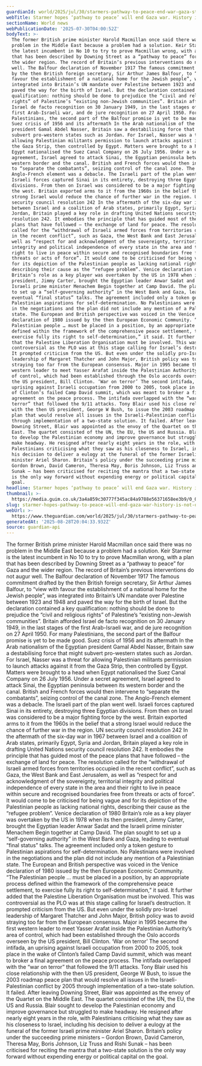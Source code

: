 ```yaml
---
guardianId: world/2025/jul/30/starmers-pathway-to-peace-end-war-gaza-struggle
webTitle: Starmer hopes ‘pathway to peace’ will end Gaza war. History is not on his side
sectionName: World news
webPublicationDate: '2025-07-30T04:00:52Z'
bodyText: >-
  The former British prime minister Harold Macmillan once said there was no
  problem in the Middle East because a problem had a solution. Keir Starmer is
  the latest incumbent in No 10 to try to prove Macmillan wrong, with a plan
  that has been described by Downing Street as a “pathway to peace” for Gaza and
  the wider region. The record of Britain’s previous interventions do not augur
  well. The Balfour declaration of November 1917 The famous commitment drafted
  by the then British foreign secretary, Sir Arthur James Balfour, to “view with
  favour the establishment of a national home for the Jewish people”, was
  integrated into Britain’s UN mandate over Palestine between 1923 and 1948 and
  paved the way for the birth of Israel. But the declaration contained a key
  qualification: nothing should be done to prejudice the “civil and religious
  rights” of Palestine’s “existing non-Jewish communities”. Britain afforded
  Israel de facto recognition on 30 January 1949, in the last stages of the
  first Arab-Israeli war, and de jure recognition on 27 April 1950. For many
  Palestinians, the second part of the Balfour promise is yet to be made good.
  Suez crisis of 1956 and its aftermath In the Arab nationalism of the Egyptian
  president Gamal Abdel Nasser, Britain saw a destabilising force that might
  subvert pro-western states such as Jordan. For Israel, Nasser was a threat for
  allowing Palestinian militants permission to launch attacks against it from
  the Gaza Strip, then controlled by Egypt. Matters were brought to a head when
  Egypt nationalised the Suez Canal Company on 26 July 1956. Under a secret
  agreement, Israel agreed to attack Sinai, the Egyptian peninsula between its
  western border and the canal. British and French forces would then intervene
  to “separate the combatants”, seizing control of the canal zone. The
  Anglo-French element was a debacle. The Israeli part of the plan went well.
  Israeli forces captured Sinai in its entirety, destroying three Egyptian
  divisions. From then on Israel was considered to be a major fighting force by
  the west. Britain exported arms to it from the 1960s in the belief that a
  strong Israel would reduce the chance of further war in the region. UN
  security council resolution 242 In the aftermath of the six-day war in 1967
  between Israel and a coalition of Arab states, primarily Egypt, Syria and
  Jordan, Britain played a key role in drafting United Nations security council
  resolution 242. It embodies the principle that has guided most of the peace
  plans that have followed – the exchange of land for peace. The resolution
  called for the “withdrawal of Israeli armed forces from territories occupied
  in the recent conflict”, such as Gaza, the West Bank and East Jerusalem, as
  well as “respect for and acknowledgment of the sovereignty, territorial
  integrity and political independence of every state in the area and their
  right to live in peace within secure and recognised boundaries free from
  threats or acts of force”. It would come to be criticised for being vague and
  for its depiction of the Palestinian people as lacking national rights,
  describing their cause as the “refugee problem”. Venice declaration of 1980
  Britain’s role as a key player was overtaken by the US in 1978 when its then
  president, Jimmy Carter, brought the Egyptian leader Anwar Sadat and the
  Israeli prime minister Menachem Begin together at Camp David. The plan sought
  to set up a “self-governing authority” in the West Bank and Gaza, leading to
  eventual “final status” talks. The agreement included only a token gesture to
  Palestinian aspirations for self-determination. No Palestinians were involved
  in the negotiations and the plan did not include any mention of a Palestinian
  state. The European and British perspective was voiced in the Venice
  declaration of 1980 issued by the then European Economic Community. “The
  Palestinian people … must be placed in a position, by an appropriate process
  defined within the framework of the comprehensive peace settlement, to
  exercise fully its right to self-determination,” it said. It further added
  that the Palestine Liberation Organisation must be involved. This was
  controversial as the PLO was at this stage calling for Israel’s destruction.
  It prompted criticism from the US. But even under the solidly pro-Israel
  leadership of Margaret Thatcher and John Major, British policy was to avoid
  straying too far from the European consensus. Major in 1995 became the first
  western leader to meet Yasser Arafat inside the Palestinian Authority’s area
  of control, which had been established through the Oslo accords overseen by
  the US president, Bill Clinton. ‘War on terror’ The second intifada, an
  uprising against Israeli occupation from 2000 to 2005, took place in the wake
  of Clinton’s failed Camp David summit, which was meant to broker a final
  agreement on the peace process. The intifada overlapped with the “war on
  terror” that followed the 9/11 attacks. Tony Blair used his close relationship
  with the then US president, George W Bush, to issue the 2003 roadmap peace
  plan that would resolve all issues in the Israeli-Palestinian conflict by 2005
  through implementation of a two-state solution. It failed. After leaving
  Downing Street, Blair was appointed as the envoy of the Quartet on the Middle
  East. The quartet consisted of the UN, the EU, the US and Russia. Blair sought
  to develop the Palestinian economy and improve governance but struggled to
  make headway. He resigned after nearly eight years in the role, with
  Palestinians criticising what they saw as his closeness to Israel, including
  his decision to deliver a eulogy at the funeral of the former Israeli prime
  minister Ariel Sharon. Britain’s policy under the succeeding prime ministers –
  Gordon Brown, David Cameron, Theresa May, Boris Johnson, Liz Truss and Rishi
  Sunak – has been criticised for reciting the mantra that a two-state solution
  is the only way forward without expending energy or political capital on the
  goal.
headline: Starmer hopes ‘pathway to peace’ will end Gaza war. History is not on his side
thumbnail: >-
  https://media.guim.co.uk/3a4a859c30777f345ac84a9788e56371658ee3b9/0_0_5600_4480/500.jpg
slug: starmer-hopes-pathway-to-peace-will-end-gaza-war-history-is-not-on-his-side
webUrl: >-
  https://www.theguardian.com/world/2025/jul/30/starmers-pathway-to-peace-end-war-gaza-struggle
generatedAt: '2025-08-28T20:04:33.932Z'
source: guardian-api
---
```

The former British prime minister Harold Macmillan once said there was no problem in the Middle East because a problem had a solution. Keir Starmer is the latest incumbent in No 10 to try to prove Macmillan wrong, with a plan that has been described by Downing Street as a “pathway to peace” for Gaza and the wider region. The record of Britain’s previous interventions do not augur well. The Balfour declaration of November 1917 The famous commitment drafted by the then British foreign secretary, Sir Arthur James Balfour, to “view with favour the establishment of a national home for the Jewish people”, was integrated into Britain’s UN mandate over Palestine between 1923 and 1948 and paved the way for the birth of Israel. But the declaration contained a key qualification: nothing should be done to prejudice the “civil and religious rights” of Palestine’s “existing non-Jewish communities”. Britain afforded Israel de facto recognition on 30 January 1949, in the last stages of the first Arab-Israeli war, and de jure recognition on 27 April 1950. For many Palestinians, the second part of the Balfour promise is yet to be made good. Suez crisis of 1956 and its aftermath In the Arab nationalism of the Egyptian president Gamal Abdel Nasser, Britain saw a destabilising force that might subvert pro-western states such as Jordan. For Israel, Nasser was a threat for allowing Palestinian militants permission to launch attacks against it from the Gaza Strip, then controlled by Egypt. Matters were brought to a head when Egypt nationalised the Suez Canal Company on 26 July 1956. Under a secret agreement, Israel agreed to attack Sinai, the Egyptian peninsula between its western border and the canal. British and French forces would then intervene to “separate the combatants”, seizing control of the canal zone. The Anglo-French element was a debacle. The Israeli part of the plan went well. Israeli forces captured Sinai in its entirety, destroying three Egyptian divisions. From then on Israel was considered to be a major fighting force by the west. Britain exported arms to it from the 1960s in the belief that a strong Israel would reduce the chance of further war in the region. UN security council resolution 242 In the aftermath of the six-day war in 1967 between Israel and a coalition of Arab states, primarily Egypt, Syria and Jordan, Britain played a key role in drafting United Nations security council resolution 242. It embodies the principle that has guided most of the peace plans that have followed – the exchange of land for peace. The resolution called for the “withdrawal of Israeli armed forces from territories occupied in the recent conflict”, such as Gaza, the West Bank and East Jerusalem, as well as “respect for and acknowledgment of the sovereignty, territorial integrity and political independence of every state in the area and their right to live in peace within secure and recognised boundaries free from threats or acts of force”. It would come to be criticised for being vague and for its depiction of the Palestinian people as lacking national rights, describing their cause as the “refugee problem”. Venice declaration of 1980 Britain’s role as a key player was overtaken by the US in 1978 when its then president, Jimmy Carter, brought the Egyptian leader Anwar Sadat and the Israeli prime minister Menachem Begin together at Camp David. The plan sought to set up a “self-governing authority” in the West Bank and Gaza, leading to eventual “final status” talks. The agreement included only a token gesture to Palestinian aspirations for self-determination. No Palestinians were involved in the negotiations and the plan did not include any mention of a Palestinian state. The European and British perspective was voiced in the Venice declaration of 1980 issued by the then European Economic Community. “The Palestinian people … must be placed in a position, by an appropriate process defined within the framework of the comprehensive peace settlement, to exercise fully its right to self-determination,” it said. It further added that the Palestine Liberation Organisation must be involved. This was controversial as the PLO was at this stage calling for Israel’s destruction. It prompted criticism from the US. But even under the solidly pro-Israel leadership of Margaret Thatcher and John Major, British policy was to avoid straying too far from the European consensus. Major in 1995 became the first western leader to meet Yasser Arafat inside the Palestinian Authority’s area of control, which had been established through the Oslo accords overseen by the US president, Bill Clinton. ‘War on terror’ The second intifada, an uprising against Israeli occupation from 2000 to 2005, took place in the wake of Clinton’s failed Camp David summit, which was meant to broker a final agreement on the peace process. The intifada overlapped with the “war on terror” that followed the 9/11 attacks. Tony Blair used his close relationship with the then US president, George W Bush, to issue the 2003 roadmap peace plan that would resolve all issues in the Israeli-Palestinian conflict by 2005 through implementation of a two-state solution. It failed. After leaving Downing Street, Blair was appointed as the envoy of the Quartet on the Middle East. The quartet consisted of the UN, the EU, the US and Russia. Blair sought to develop the Palestinian economy and improve governance but struggled to make headway. He resigned after nearly eight years in the role, with Palestinians criticising what they saw as his closeness to Israel, including his decision to deliver a eulogy at the funeral of the former Israeli prime minister Ariel Sharon. Britain’s policy under the succeeding prime ministers – Gordon Brown, David Cameron, Theresa May, Boris Johnson, Liz Truss and Rishi Sunak – has been criticised for reciting the mantra that a two-state solution is the only way forward without expending energy or political capital on the goal.
